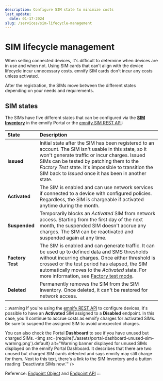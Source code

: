 ```yaml
---
description: Configure SIM state to minimize costs
last_update:
  date: 01-17-2024
slug: /services/sim-lifecycle-management
---
```


# SIM lifecycle management

When selling connected devices, it's difficult to determine when devices are in use and when not.
Using SIM cards that can't align with the device lifecycle incur unnecessary costs.
emnify SIM cards don't incur any costs unless activated.

After the registration, the SIMs move between the different states depending on your needs and requirements.

## SIM states

The SIMs have five different states that can be configured via the [**SIM Inventory**](/portal/sim-inventory) in the emnify Portal or the [emnify SIM REST API](https://cdn.emnify.net/api/doc/swagger.html#/SIM):

| State            | Description                                      |
|:-----------------|:-------------------------------------------------|
| **Issued**       | Initial state after the SIM has been registered to an account. The SIM isn't usable in this state, so it won't generate traffic or incur charges. Issued SIMs can be tested by patching them to the _Factory Test_ state. It's impossible to transition the SIM back to _Issued_ once it has been in another state. |
| **Activated**    | The SIM is enabled and can use network services if connected to a device with configured policies. Regardless, the SIM is chargeable if activated anytime during the month. |
| **Suspended**    | Temporarily blocks an _Activated_ SIM from network access. Starting from the first day of the next month, the suspended SIM doesn't accrue any charges. The SIM can be reactivated and suspended again at any time. |
| **Factory Test** | The SIM is enabled and can generate traffic. It can be used up to defined data and SMS thresholds without incurring charges. Once either threshold is crossed or the test period has elapsed, the SIM automatically moves to the _Activated_ state. For more information, see [Factory test mode](/services/factory-test-mode). |
| **Deleted**      | Permanently removes the SIM from the SIM Inventory. Once deleted, it can't be restored for network access. |

:::warning
If you're using the [emnify REST API](https://cdn.emnify.net/api/doc/index.html) to configure devices, it's possible to have an **Activated** SIM assigned to a **Disabled** endpoint.
In this case, you'll continue to accrue costs as emnify charges for activated SIMs.
Be sure to suspend the assigned SIM to avoid unexpected charges.

You can also check the Portal **Dashboard** to see if you have unused but charged SIMs.
<img
  src={require('./assets/portal-dashboard-unused-sim-warning.png').default}
  alt="Warning banner displayed for unused SIMs displayed on the emnify Portal Dashboard. It describes that there are two unused but charged SIM cards detected and says emnify may still charge for them. Next to this text, there's a link to the SIM Inventory and a button reading 'Deactivate SIMs now.'"
/>

Reference: [Endpoint Object](https://cdn.emnify.net/api/doc/endpoint.html) and [Endpoint API](https://cdn.emnify.net/api/doc/swagger.html#/Endpoint)
:::
